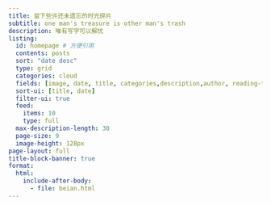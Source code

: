 ```yaml
---
title: 留下些许还未遗忘的时光碎片
subtitle: one man's treasure is other man's trash
description: 唯有写字可以解忧
listing:
  id: homepage # 方便引用
  contents: posts
  sort: "date desc"
  type: grid
  categories: cloud
  fields: [image, date, title, categories,description,author, reading-time]
  sort-ui: [title, date]
  filter-ui: true
  feed: 
    items: 10
    type: full
  max-description-length: 30
  page-size: 9
  image-height: 128px
page-layout: full
title-block-banner: true
format:
  html:
    include-after-body:
      - file: beian.html
---
```

